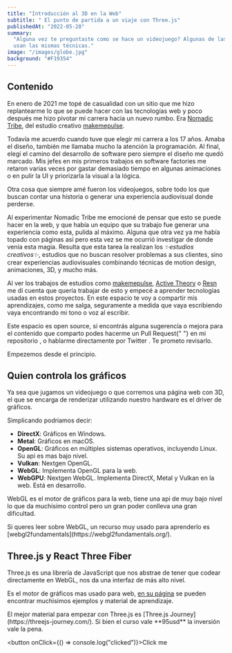 ```yaml
---
title: "Introducción al 3D en la Web"
subtitle: " El punto de partida a un viaje con Three.js"
publishedAt: "2022-05-28"
summary:
  "Alguna vez te preguntaste como se hace un videojuego? Algunas de las webs que mas impresionan
  usan las mismas técnicas."
image: "/images/globe.jpg"
background: "#F19354"
---
```


## Contenido

En enero de 2021 me topé de casualidad con un sitio que me hizo replantearme lo que se puede hacer
con las tecnologías web y poco después me hizo pivotar mi carrera hacia un nuevo rumbo. Era
[Nomadic Tribe](https://2019.makemepulse.com/), del estudio creativo
[makemepulse](https://www.makemepulse.com/).

<Figure figcaption="Nomadic Tribe, por Makemepulse">
  <source src="https://i.gyazo.com/f5e0dbc46a5ec4b60d4d82284118e432.mp4" type="video/mp4" />
</Figure>

Todavía me acuerdo cuando tuve que elegír mi carrera a los 17 años. Amaba el diseño, también me
llamaba mucho la atención la programación. Al final, elegí el camino del desarrollo de software pero
siempre el diseño me quedó marcado. Mis jefes en mis primeros trabajos en software factories me
retaron varias veces por gastar demasiado tiempo en algunas animaciones o en pulir la UI y
priorizarla la visual a la lógica.

Otra cosa que siempre amé fueron los videojuegos, sobre todo los que buscan contar una historia o
generar una experiencia audiovisual donde perderse.

Al experimentar Nomadic Tribe me emocioné de pensar que esto se puede hacer en la web, y que había
un equipo que su trabajo fue generar una experiencia como esta, pulida al máximo. Alguna que otra
vez ya me había topado con páginas así pero esta vez se me ocurrió investigar de donde venía esta
magia. Resulta que esta tarea la realizan los _✨estudios creativos✨_, estudios que no buscan
resolver problemas a sus clientes, sino crear experiencias audiovisuales combinando técnicas de
motion design, animaciones, 3D, y mucho más.

Al ver los trabajos de estudios como [makemepulse](https://www.makemepulse.com/),
[Active Theory](https://activetheory.net/) o [Resn](https://resn.co.nz/) me dí cuenta que quería
trabajar de esto y empecé a aprender tecnologías usadas en estos proyectos. En este espacio te voy a
compartir mis aprendizajes, como me salga, seguramente a medida que vaya escribiendo vaya
encontrando mi tono o voz al escribir.

<SideNote variant="disclaimer">
  Este espacio es open source, si encontrás alguna sugerencía o mejora para el contenido que
  comparto podes hacerme un Pull Request{" "}
  <Link href="https://github.com/emaLorenzo/emalorenzo.com" variant="repo">
    en mi repositorio
  </Link>
  , o hablarme directamente por <Link href="https://twitter.com/emalorenzo_" variant="twitter">
    Twitter
  </Link>. Te prometo revisarlo.
</SideNote>

Empezemos desde el principio.

## Quien controla los gráficos

Ya sea que jugamos un videojuego o que corremos una página web con 3D, el que se encarga de
renderizar utilizando nuestro hardware es el driver de gráficos.

Simplicando podriamos decir:

- **DirectX**: Gráficos en Windows.
- **Metal**: Gráficos en macOS.
- **OpenGL**: Gráficos en múltiples sistemas operativos, incluyendo Linux. Su api es mas bajo nivel.
- **Vulkan**: Nextgen OpenGL.
- **WebGL**: Implementa OpenGL para la web.
- **WebGPU**: Nextgen WebGL. Implementa DirectX, Metal y Vulkan en la web. Está en desarrollo.

WebGL es el motor de gráficos para la web, tiene una api de muy bajo nivel lo que da muchísimo
control pero un gran poder conlleva una gran dificultad.

<SideNote>
  Si queres leer sobre WebGL, un recurso muy usado para aprenderlo es
  [webgl2fundamentals](https://webgl2fundamentals.org/).
</SideNote>

## Three.js y React Three Fiber

Three.js es una librería de JavaScript que nos abstrae de tener que codear directamente en WebGL,
nos da una interfaz de más alto nivel.

Es el motor de gráficos mas usado para web, [en su página](https://threejs.org/) se pueden encontrar
muchisimos ejemplos y material de aprendizaje.

<Figure figcaption="RectAreaLight, uno de los ejemplos de la web de Three.js">
  <source src="https://i.gyazo.com/ce72f2fdb4d21c3faf7d1270ba5b7896.mp4" type="video/mp4" />
</Figure>

<SideNote variant="material">
  El mejor material para empezar con Three.js es [Three.js Journey](https://threejs-journey.com/).
  Si bien el curso vale **95usd** la inversión vale la pena.
</SideNote>

<button onClick={() => console.log("clicked")}>Click me</button>
